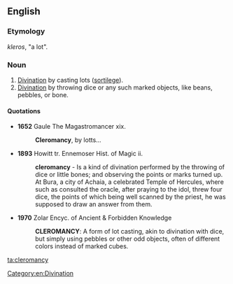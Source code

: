 ==English==

===Etymology===
{{etyl|grc}} ''kleros'', "a lot".

===Noun===
{{en-noun|-}}

# [[divination|Divination]] by casting lots ([[sortilege]]).
# [[divination|Divination]] by throwing dice or any such marked objects, like beans, pebbles, or bone.

====Quotations====
* '''1652''' Gaule The Magastromancer xix.
*: '''Cleromancy''', by lotts...
* '''1893''' Howitt tr. Ennemoser Hist. of Magic ii.
*: '''cleromancy''' - Is a kind of divination performed by the throwing of dice or little bones; and observing the points or marks turned up. At Bura, a city of Achaia, a celebrated Temple of Hercules, where such as consulted the oracle, after praying to the idol, threw four dice, the points of which being well scanned by the priest, he was supposed to draw an answer from them.
* '''1970''' Zolar Encyc. of Ancient & Forbidden Knowledge
*: '''CLEROMANCY''': A form of lot casting, akin to divination with dice, but simply using pebbles or other odd objects, often of different colors instead of marked cubes.

[[Category:en:Divination]]

[[ta:cleromancy]]